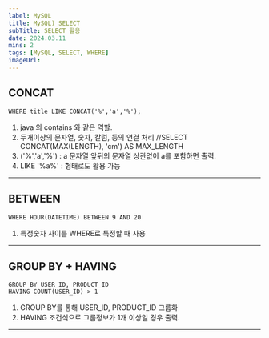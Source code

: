 ```yaml
---
label: MySQL
title: MySQL) SELECT
subTitle: SELECT 활용
date: 2024.03.11
mins: 2
tags: [MySQL, SELECT, WHERE]
imageUrl:
---
```



## CONCAT

```MySQL
WHERE title LIKE CONCAT('%','a','%');
```

1. java 의 contains 와 같은 역할.
2. 두개이상의 문자열, 숫자, 칼럼, 등의 연결 처리 //SELECT CONCAT(MAX(LENGTH), 'cm') AS MAX_LENGTH 
3. ('%','a','%') : a 문자열 앞뒤의 문자열 상관없이 a를 포함하면 출력.
4. LIKE '%a%' : 형태로도 활용 가능

---

## BETWEEN

```MySQL
WHERE HOUR(DATETIME) BETWEEN 9 AND 20
```

1. 특정숫자 사이를 WHERE로 특정할 때 사용

---

## GROUP BY + HAVING

```MySQL
GROUP BY USER_ID, PRODUCT_ID
HAVING COUNT(USER_ID) > 1
```

1. GROUP BY를 통해 USER_ID, PRODUCT_ID 그룹화
2. HAVING 조건식으로 그룹정보가 1개 이상일 경우 출력.

---
